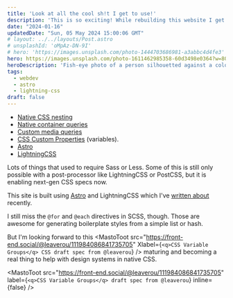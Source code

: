 ```yaml
---
title: 'Look at all the cool sh!t I get to use!'
description: 'This is so exciting! While rebuilding this website I get to use a bunch of modern CSS and other tech. It makes me giddy!'
date: "2024-01-16"
updatedDate: "Sun, 05 May 2024 15:00:06 GMT"
# layout: ../../layouts/Post.astro
# unsplashId: 'oMpAz-DN-9I'
# hero: 'https://images.unsplash.com/photo-1444703686981-a3abbc4d4fe3'
hero: https://images.unsplash.com/photo-1611462985358-60d3498e0364?w=800
heroDescription: 'Fish-eye photo of a person silhouetted against a colorful night sky with the sun just below the horizon'
tags:
  - webdev
  - astro
  - lightning-css
draft: false
---
```



- [Native CSS nesting](https://developer.mozilla.org/en-US/docs/Web/CSS/CSS_nesting)
- [Native container queries](https://developer.mozilla.org/en-US/docs/Web/CSS/CSS_container_queries)
- [Custom media queries](https://drafts.csswg.org/mediaqueries-5/#custom-mq)
- [CSS Custom Properties](https://developer.mozilla.org/en-US/docs/Web/CSS/Using_CSS_custom_properties) (variables).
- [Astro](https://astro.build)
- [LightningCSS](https://lightningcss.dev)

Lots of things that used to require Sass or Less. Some of this is still only
possible with a post-processor like LightningCSS or PostCSS, but it is enabling
next-gen CSS specs now.

This site is built using [Astro](https://astro.build) and LightningCSS which
I've [written about](/blog/astro-lightningcss) recently.

I still miss the `@for` and `@each` directives in SCSS, though. Those are
awesome for generating boilerplate styles from a simple list or hash.

But I'm looking forward to this <MastoToot
src="https://front-end.social/@leaverou/111984086841735705" Xlabel={`<q>CSS
Variable Groups</q> CSS draft spec from @leaverou`} /> maturing and becoming
a real thing to help with design systems in native CSS.

<MastoToot
  src="https://front-end.social/@leaverou/111984086841735705"
  label={`<q>CSS Variable Groups</q> draft spec from @leaverou`}
  inline={false} />

